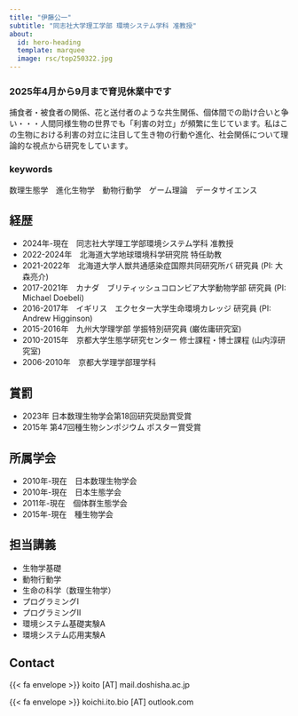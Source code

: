 ```yaml
---
title: "伊藤公一"
subtitle: "同志社大学理工学部 環境システム学科 准教授" 
about:
  id: hero-heading
  template: marquee
  image: rsc/top250322.jpg
---
```


### 2025年4月から9月まで育児休業中です


:::{#hero-heading}

捕食者・被食者の関係、花と送付者のような共生関係、個体間での助け合いと争い・・・人間同様生物の世界でも「利害の対立」が頻繁に生じています。私はこの生物における利害の対立に注目して生き物の行動や進化、社会関係について理論的な視点から研究をしています。


### keywords
数理生態学　進化生物学　動物行動学　ゲーム理論　データサイエンス


:::

## 経歴
- 2024年-現在　同志社大学理工学部環境システム学科 准教授
- 2022-2024年　北海道大学地球環境科学研究院 特任助教
- 2021-2022年　北海道大学人獣共通感染症国際共同研究所バ 研究員 (PI: 大森亮介)
- 2017-2021年　カナダ　ブリティッシュコロンビア大学動物学部 研究員 (PI: Michael Doebeli)
- 2016-2017年　イギリス　エクセター大学生命環境カレッジ 研究員 (PI: Andrew Higginson)
- 2015-2016年　九州大学理学部 学振特別研究員 (巌佐庸研究室)
- 2010-2015年　京都大学生態学研究センター 修士課程・博士課程 (山内淳研究室)
- 2006-2010年　京都大学理学部理学科

## 賞罰
- 2023年 日本数理生物学会第18回研究奨励賞受賞
- 2015年 第47回種生物シンポジウム ポスター賞受賞

## 所属学会
- 2010年-現在　日本数理生物学会
- 2010年-現在　日本生態学会
- 2011年-現在　個体群生態学会
- 2015年-現在　種生物学会

## 担当講義
- 生物学基礎
- 動物行動学
- 生命の科学（数理生物学）
- プログラミングI
- プログラミングII
- 環境システム基礎実験A
- 環境システム応用実験A

## Contact
{{< fa envelope >}} koito [&Alpha;&Tau;] mail.doshisha.ac.jp

{{< fa envelope >}} koichi.ito.bio [&Alpha;&Tau;] outlook.com
